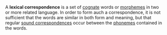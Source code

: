 A '''lexical correspondence''' is a set of [[cognate]]
words or [[morpheme]]s in two or more related language.
In order to form auch a correspondence, it is not
sufficient that the words are similar in both form
and meaning, but that regular [[sound correspondence]]s
occur between the [[phoneme]]s contained in the words.
